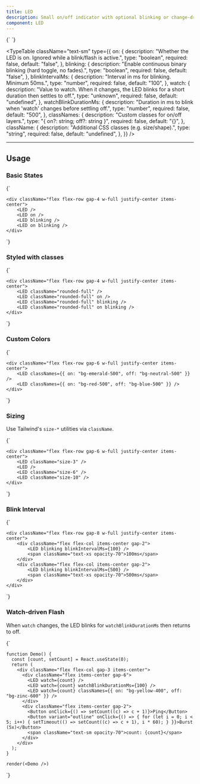 ```yaml
---
title: LED
description: Small on/off indicator with optional blinking or change-driven flash.
component: LED
---
```


<LiveComponent language="tsx">
{`

  <LED />
`}
</LiveComponent>

<TypeTable
  className="text-sm"
  type={{
    on: {
      description: "Whether the LED is on. Ignored while a blink/flash is active.",
      type: "boolean",
      required: false,
      default: "false",
    },
    blinking: {
      description: "Enable continuous binary blinking (hard toggle, no fades).",
      type: "boolean",
      required: false,
      default: "false",
    },
    blinkIntervalMs: {
      description: "Interval in ms for blinking. Minimum 50ms.",
      type: "number",
      required: false,
      default: "100",
    },
    watch: {
      description: "Value to watch. When it changes, the LED blinks for a short duration then settles to off.",
      type: "unknown",
      required: false,
      default: "undefined",
    },
    watchBlinkDurationMs: {
      description: "Duration in ms to blink when 'watch' changes before settling off.",
      type: "number",
      required: false,
      default: "500",
    },
    classNames: {
      description: "Custom classes for on/off layers.",
      type: "{ on?: string; off?: string }",
      required: false,
      default: "{}",
    },
    className: {
      description: "Additional CSS classes (e.g. size/shape).",
      type: "string",
      required: false,
      default: "undefined",
    },
  }}
/>

---

## Usage

### Basic States

<LiveComponent language="tsx">
{`
    
    <div className="flex flex-row gap-4 w-full justify-center items-center">
        <LED />
        <LED on />
        <LED blinking />
        <LED on blinking />
    </div>
`}
</LiveComponent>

### Styled with classes

<LiveComponent language="tsx">
{`
    
    <div className="flex flex-row gap-4 w-full justify-center items-center">
        <LED className="rounded-full" />
        <LED className="rounded-full" on />
        <LED className="rounded-full" blinking />
        <LED className="rounded-full" on blinking />
    </div>
`}
</LiveComponent>

### Custom Colors

<LiveComponent language="tsx">
{`

    <div className="flex flex-row gap-6 w-full justify-center items-center">
        <LED classNames={{ on: "bg-emerald-500", off: "bg-neutral-500" }} />
        <LED classNames={{ on: "bg-red-500", off: "bg-blue-500" }} />
    </div>
`}
</LiveComponent>

### Sizing

Use Tailwind's `size-*` utilities via `className`.

<LiveComponent language="tsx">
{`

    <div className="flex flex-row gap-6 w-full justify-center items-center">
        <LED className="size-3" />
        <LED />
        <LED className="size-6" />
        <LED className="size-10" />
    </div>
`}
</LiveComponent>

### Blink Interval

<LiveComponent language="tsx">
{`

    <div className="flex flex-row gap-8 w-full justify-center items-center">
        <div className="flex flex-col items-center gap-2">
            <LED blinking blinkIntervalMs={100} />
            <span className="text-xs opacity-70">100ms</span>
        </div>
        <div className="flex flex-col items-center gap-2">
            <LED blinking blinkIntervalMs={500} />
            <span className="text-xs opacity-70">500ms</span>
        </div>
    </div>
`}
</LiveComponent>

### Watch-driven Flash

When `watch` changes, the LED blinks for `watchBlinkDurationMs` then returns to off.

<LiveComponent language="tsx" noInline >
{`

    function Demo() {
      const [count, setCount] = React.useState(0);
      return (
        <div className="flex flex-col gap-3 items-center">
          <div className="flex items-center gap-6">
            <LED watch={count} />
            <LED watch={count} watchBlinkDurationMs={100} />
            <LED watch={count} classNames={{ on: "bg-yellow-400", off: "bg-zinc-600" }} />
          </div>
          <div className="flex items-center gap-2">
            <Button onClick={() => setCount((c) => c + 1)}>Ping</Button>
            <Button variant="outline" onClick={() => { for (let i = 0; i < 5; i++) { setTimeout(() => setCount((c) => c + 1), i * 60); } }}>Burst (5x)</Button>
            <span className="text-sm opacity-70">count: {count}</span>
          </div>
        </div>
      );
    }

    render(<Demo />)
`}
</LiveComponent>


